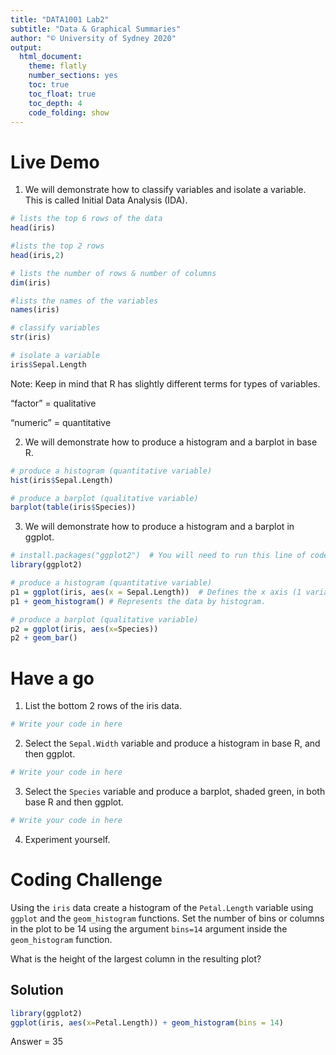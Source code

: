 ```yaml
---
title: "DATA1001 Lab2"
subtitle: "Data & Graphical Summaries"
author: "© University of Sydney 2020"
output:
  html_document:
    theme: flatly
    number_sections: yes
    toc: true
    toc_float: true
    toc_depth: 4
    code_folding: show
---
```


# Live Demo

1. We will demonstrate how to classify variables and isolate a variable. This is called Initial Data Analysis (IDA).

```r
# lists the top 6 rows of the data
head(iris)

#lists the top 2 rows
head(iris,2)

# lists the number of rows & number of columns
dim(iris)

#lists the names of the variables
names(iris)

# classify variables
str(iris)

# isolate a variable
iris$Sepal.Length
```


Note: Keep in mind that R has slightly different terms for types of variables.

“factor” = qualitative

“numeric” = quantitative


2. We will demonstrate how to produce a histogram and a barplot in base R.

```r
# produce a histogram (quantitative variable)
hist(iris$Sepal.Length)

# produce a barplot (qualitative variable)
barplot(table(iris$Species))
```

3. We will demonstrate how to produce a histogram and a barplot in ggplot.

```r
# install.packages("ggplot2")  # You will need to run this line of code if you haven't installed ggplot2 before
library(ggplot2)

# produce a histogram (quantitative variable)
p1 = ggplot(iris, aes(x = Sepal.Length))  # Defines the x axis (1 variable).
p1 + geom_histogram() # Represents the data by histogram. 

# produce a barplot (qualitative variable)
p2 = ggplot(iris, aes(x=Species))
p2 + geom_bar()
```


# Have a go

1. List the bottom 2 rows of the iris data.

```r
# Write your code in here
```

2. Select the `Sepal.Width` variable and produce a histogram in base R, and then ggplot.

```r
# Write your code in here
```

3. Select the `Species` variable and produce a barplot, shaded green, in both base R and then ggplot.

```r
# Write your code in here
```


4. Experiment yourself.

# Coding Challenge

Using the `iris` data create a histogram of the `Petal.Length` variable using `ggplot` and the `geom_histogram` functions. Set the number of bins or columns in the plot to be 14 using the argument `bins=14` argument inside the `geom_histogram` function.

What is the height of the largest column in the resulting plot?

## Solution {-}

```r
library(ggplot2)
ggplot(iris, aes(x=Petal.Length)) + geom_histogram(bins = 14)
```

Answer = 35
